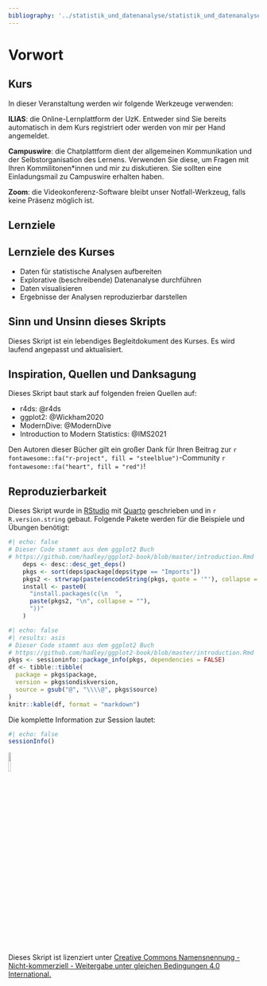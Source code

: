```yaml
---
bibliography: '../statistik_und_datenanalyse/statistik_und_datenanalyse.bib'
---
```


# Vorwort {.unnumbered}

## Kurs

In dieser Veranstaltung werden wir folgende Werkzeuge verwenden:

**ILIAS**: die Online-Lernplattform der UzK. Entweder sind Sie bereits automatisch in dem Kurs registriert oder werden von mir per Hand angemeldet.

**Campuswire**: die Chatplattform dient der allgemeinen Kommunikation und der Selbstorganisation des Lernens. Verwenden Sie diese, um Fragen mit Ihren Kommilitonen\*innen und mir zu diskutieren. Sie sollten eine Einladungsmail zu Campuswire erhalten haben.

**Zoom**: die Videokonferenz-Software bleibt unser Notfall-Werkzeug, falls keine Präsenz möglich ist.

## Lernziele

:::{.callout-note}
## Lernziele des Kurses
-   Daten für statistische Analysen aufbereiten
-   Explorative (beschreibende) Datenanalyse durchführen
-   Daten visualisieren
-   Ergebnisse der Analysen reproduzierbar darstellen
:::

## Sinn und Unsinn dieses Skripts {.unnumbered}

Dieses Skript ist ein lebendiges Begleitdokument des Kurses. Es wird laufend angepasst und aktualisiert.

## Inspiration, Quellen und Danksagung {.unnumbered}

Dieses Skript baut stark auf folgenden freien Quellen auf:

-   r4ds: @r4ds
-   ggplot2: @Wickham2020
-   ModernDive: @ModernDive
-   Introduction to Modern Statistics: @IMS2021

Den Autoren dieser Bücher gilt ein großer Dank für Ihren Beitrag zur `r fontawesome::fa("r-project", fill = "steelblue")`-Community `r fontawesome::fa("heart", fill = "red")`!

## Reproduzierbarkeit {.unnumbered}

Dieses Skript wurde in [RStudio](https://www.rstudio.com/products/rstudio/) mit [Quarto](https://quarto.org/) geschrieben und in `r R.version.string` gebaut. Folgende Pakete werden für die Beispiele und Übungen benötigt:

```r
#| echo: false
# Dieser Code stammt aus dem ggplot2 Buch
# https://github.com/hadley/ggplot2-book/blob/master/introduction.Rmd
    deps <- desc::desc_get_deps()
    pkgs <- sort(deps$package[deps$type == "Imports"])
    pkgs2 <- strwrap(paste(encodeString(pkgs, quote = '"'), collapse = ", "), exdent = 2)
    install <- paste0(
      "install.packages(c(\n  ", 
      paste(pkgs2, "\n", collapse = ""), 
      "))"
    )
```

```r
#| echo: false
#| results: asis
# Dieser Code stammt aus dem ggplot2 Buch
# https://github.com/hadley/ggplot2-book/blob/master/introduction.Rmd
pkgs <- sessioninfo::package_info(pkgs, dependencies = FALSE)
df <- tibble::tibble(
  package = pkgs$package,
  version = pkgs$ondiskversion,
  source = gsub("@", "\\\\@", pkgs$source)
)
knitr::kable(df, format = "markdown")
```

Die komplette Information zur Session lautet:

```r
#| echo: false
sessionInfo()
```

![](figures/Cc-by-nc-sa_icon.png){width="10%"}

Dieses Skript ist lizenziert unter [Creative Commons Namensnennung - Nicht-kommerziell - Weitergabe unter gleichen Bedingungen 4.0 International.](https://creativecommons.org/licenses/by-nc-sa/4.0/deed.de/)
